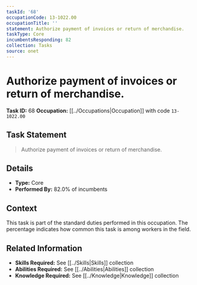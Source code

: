 ```yaml
---
taskId: '68'
occupationCode: 13-1022.00
occupationTitle: ''
statement: Authorize payment of invoices or return of merchandise.
taskType: Core
incumbentsResponding: 82
collection: Tasks
source: onet
---
```

# Authorize payment of invoices or return of merchandise.

**Task ID:** 68
**Occupation:** [[../Occupations|Occupation]] with code `13-1022.00`

## Task Statement

> Authorize payment of invoices or return of merchandise.

## Details

- **Type:** Core
- **Performed By:** 82.0% of incumbents

## Context

This task is part of the standard duties performed in this occupation. The percentage indicates how common this task is among workers in the field.

## Related Information

- **Skills Required:** See [[../Skills|Skills]] collection
- **Abilities Required:** See [[../Abilities|Abilities]] collection
- **Knowledge Required:** See [[../Knowledge|Knowledge]] collection
